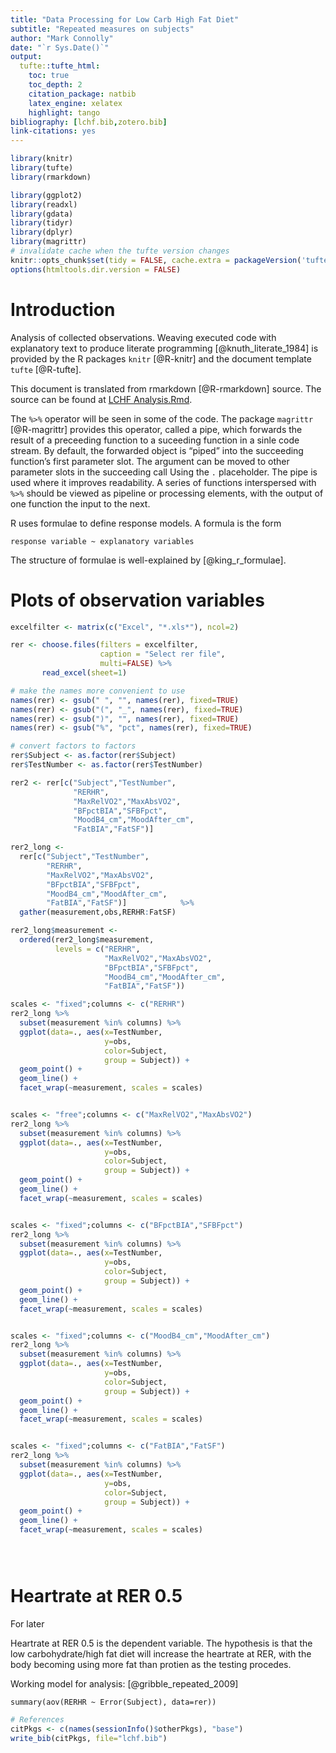 ```yaml
---
title: "Data Processing for Low Carb High Fat Diet"
subtitle: "Repeated measures on subjects"
author: "Mark Connolly"
date: "`r Sys.Date()`"
output:
  tufte::tufte_html:
    toc: true
    toc_depth: 2
    citation_package: natbib
    latex_engine: xelatex
    highlight: tango
bibliography: [lchf.bib,zotero.bib]
link-citations: yes
---
```


```r
library(knitr)
library(tufte)
library(rmarkdown)

library(ggplot2)
library(readxl)
library(gdata)
library(tidyr)
library(dplyr)
library(magrittr)
# invalidate cache when the tufte version changes
knitr::opts_chunk$set(tidy = FALSE, cache.extra = packageVersion('tufte'))
options(htmltools.dir.version = FALSE)
```
# Introduction
Analysis of collected observations.  Weaving executed code with explanatory text to produce literate programming [@knuth_literate_1984] is provided by the R packages `knitr` [@R-knitr] and the document template `tufte`  [@R-tufte].

This document is translated from rmarkdown [@R-rmarkdown] source.  The source can be found at [LCHF Analysis.Rmd](https://github.com/markconnolly/lchf/blob/master/LCHF%20Analysis.Rmd).

The `%>%` operator will be seen in some of the code.  The package `magrittr` [@R-magrittr] provides this operator, called a pipe, which forwards the result of a preceeding function to a suceeding function in a sinle code stream.  By default, the forwarded object is "piped" into the succeeding function's first parameter slot.  The argument can be moved to other parameter slots in the succeeding call Using the `.` placeholder.  The pipe is used where it improves readability.  A series of functions interspersed with `%>%` should be viewed as pipeline or processing elements, with the output of one function the input to the next.

R uses formulae to define response models.  A formula is the form 

```response variable ~ explanatory variables```

The structure of formulae is well-explained by [@king_r_formulae].

# Plots of observation variables

```r
excelfilter <- matrix(c("Excel", "*.xls*"), ncol=2)

rer <- choose.files(filters = excelfilter,
                    caption = "Select rer file",
                    multi=FALSE) %>%
       read_excel(sheet=1)

# make the names more convenient to use
names(rer) <- gsub(" ", "", names(rer), fixed=TRUE)
names(rer) <- gsub("(", "_", names(rer), fixed=TRUE)
names(rer) <- gsub(")", "", names(rer), fixed=TRUE)
names(rer) <- gsub("%", "pct", names(rer), fixed=TRUE)

# convert factors to factors
rer$Subject <- as.factor(rer$Subject)
rer$TestNumber <- as.factor(rer$TestNumber)

rer2 <- rer[c("Subject","TestNumber",
              "RERHR",
              "MaxRelVO2","MaxAbsVO2",
              "BFpctBIA","SFBFpct",
              "MoodB4_cm","MoodAfter_cm",
              "FatBIA","FatSF")]

rer2_long <- 
  rer[c("Subject","TestNumber",
        "RERHR",
        "MaxRelVO2","MaxAbsVO2",
        "BFpctBIA","SFBFpct",
        "MoodB4_cm","MoodAfter_cm",
        "FatBIA","FatSF")]            %>%
  gather(measurement,obs,RERHR:FatSF)

rer2_long$measurement <- 
  ordered(rer2_long$measurement, 
          levels = c("RERHR",
                     "MaxRelVO2","MaxAbsVO2",
                     "BFpctBIA","SFBFpct",
                     "MoodB4_cm","MoodAfter_cm",
                     "FatBIA","FatSF"))

scales <- "fixed";columns <- c("RERHR")
rer2_long %>% 
  subset(measurement %in% columns) %>% 
  ggplot(data=., aes(x=TestNumber,
                     y=obs,
                     color=Subject,
                     group = Subject)) + 
  geom_point() + 
  geom_line() +
  facet_wrap(~measurement, scales = scales)


scales <- "free";columns <- c("MaxRelVO2","MaxAbsVO2")
rer2_long %>% 
  subset(measurement %in% columns) %>% 
  ggplot(data=., aes(x=TestNumber,
                     y=obs,
                     color=Subject,
                     group = Subject)) + 
  geom_point() + 
  geom_line() +
  facet_wrap(~measurement, scales = scales)


scales <- "fixed";columns <- c("BFpctBIA","SFBFpct")
rer2_long %>% 
  subset(measurement %in% columns) %>% 
  ggplot(data=., aes(x=TestNumber,
                     y=obs,
                     color=Subject,
                     group = Subject)) + 
  geom_point() + 
  geom_line() +
  facet_wrap(~measurement, scales = scales)


scales <- "fixed";columns <- c("MoodB4_cm","MoodAfter_cm")
rer2_long %>% 
  subset(measurement %in% columns) %>% 
  ggplot(data=., aes(x=TestNumber,
                     y=obs,
                     color=Subject,
                     group = Subject)) + 
  geom_point() + 
  geom_line() +
  facet_wrap(~measurement, scales = scales)


scales <- "fixed";columns <- c("FatBIA","FatSF")
rer2_long %>% 
  subset(measurement %in% columns) %>% 
  ggplot(data=., aes(x=TestNumber,
                     y=obs,
                     color=Subject,
                     group = Subject)) + 
  geom_point() + 
  geom_line() +
  facet_wrap(~measurement, scales = scales)





```

# Heartrate at RER 0.5
For later

Heartrate at RER 0.5 is the dependent variable.  The hypothesis is that the low carbohydrate/high fat diet will increase the heartrate at RER, with the body becoming using more fat than protien as the testing procedes.

Working model for analysis: [@gribble_repeated_2009]

`summary(aov(RERHR ~ Error(Subject), data=rer))`


```r
# References
citPkgs <- c(names(sessionInfo()$otherPkgs), "base")
write_bib(citPkgs, file="lchf.bib")

```
